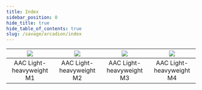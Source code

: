 ```yaml
---
title: Index
sidebar_position: 0
hide_title: true
hide_table_of_contents: true
slug: /savage/arcadion/index
---
```



|<a href="/savage/m1s"><img src={raid1} /></a>|<a href="/savage/m2s"><img src={raid2} /></a>|<a href="/savage/m3s"><img src={raid3} /></a>|<a href="/savage/m4s"><img src={raid4} /></a>|
|------------------|------------------|------------------|------------------|
|<center>AAC Light-heavyweight M1</center>|<center>AAC Light-heavyweight M2</center>|<center>AAC Light-heavyweight M3</center>|<center>AAC Light-heavyweight M4</center>|